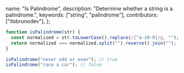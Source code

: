   name: "Is Palindrome",
  description: "Determine whether a string is a palindrome.",
  keywords: ["string", "palindrome"],
  contributors: ["itsbrunodev"],
};

```javascript
function isPalindrome(str) {
  const normalized = str.toLowerCase().replace(/[^a-z0-9]/g, "");
  return normalized === normalized.split("").reverse().join("");
}
```

```javascript
isPalindrome("never odd or even"); // true
isPalindrome("race a car"); // false
```
